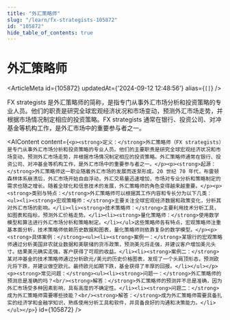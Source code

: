 ```yaml
---
title: "外汇策略师"
slug: "/learn/fx-strategists-105872"
id: "105872"
hide_table_of_contents: true
---
```



# 外汇策略师

<ArticleMeta id={105872} updatedAt={'2024-09-12 12:48:56'} alias={`[]`} />
<div className='border-solid border-b border-t-0 my-4 border-[var(--ifm-color-gray-300)]' />

FX strategists 是外汇策略师的简称，是指专门从事外汇市场分析和投资策略的专业人员。他们的职责是研究全球宏观经济状况和市场变动，预测外汇市场走势，并根据市场情况制定相应的投资策略。FX strategists 通常在银行、投资公司、对冲基金等机构工作，是外汇市场中的重要参与者之一。

<AIContent content={`<p><strong>定义：</strong>外汇策略师（FX strategists）是专门从事外汇市场分析和投资策略的专业人员。他们的主要职责是研究全球宏观经济状况和市场变动，预测外汇市场走势，并根据市场情况制定相应的投资策略。外汇策略师通常在银行、投资公司、对冲基金等机构工作，是外汇市场中的重要参与者之一。</p><p><strong>起源：</strong>外汇策略师这一职业随着外汇市场的发展而逐渐形成。20 世纪 70 年代，布雷顿森林体系崩溃后，外汇市场开始自由浮动，外汇交易量迅速增加，市场对专业分析和策略制定的需求也随之增长。随着全球化和信息技术的发展，外汇策略师的角色变得越来越重要。</p><p><strong>类别与特点：</strong>外汇策略师可以根据其工作内容和专长分为以下几类：<ul><li><strong>宏观策略师：</strong>主要关注全球宏观经济数据和政策变化，分析其对外汇市场的影响。</li><li><strong>技术策略师：</strong>主要利用技术分析工具，如图表和指标，预测外汇价格走势。</li><li><strong>量化策略师：</strong>使用数学模型和算法进行外汇市场分析和策略制定。</li></ul>这些策略师各有特点，宏观策略师注重基本面分析，技术策略师依赖历史数据和图表，量化策略师则依靠复杂的数学模型。</p><p><strong>具体案例：</strong><ul><li><strong>案例一：</strong>某银行的宏观策略师通过分析美国非农就业数据和美联储的货币政策，预测美元将走强，并建议客户增加美元头寸。结果美元确实走强，客户获得了可观的收益。</li><li><strong>案例二：</strong>某对冲基金的技术策略师通过分析欧元/美元的历史价格图表，发现了一个头肩顶形态，预测欧元将下跌，并建议做空欧元。最终欧元如期下跌，基金获得了丰厚的回报。</li></ul></p><p><strong>常见问题：</strong><ul><li><strong>问题一：</strong>外汇策略师的预测总是准确的吗？<br/><strong>解答：</strong>外汇策略师的预测并不总是准确，因为外汇市场受多种因素影响，具有高度的不确定性。</li><li><strong>问题二：</strong>成为外汇策略师需要哪些技能？<br/><strong>解答：</strong>成为外汇策略师需要具备扎实的经济学和金融学知识，熟练使用分析工具和软件，并具备良好的沟通和决策能力。</li></ul></p>`} id={105872} />
